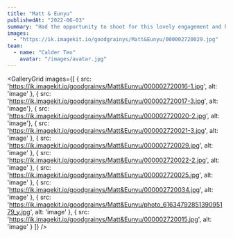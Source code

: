 ```yaml
---
title: "Matt & Eunyu"
publishedAt: "2022-06-03"
summary: "Had the opportunity to shoot for this lovely engagement and here were how the photos turned out. Shot on Kodak Gold 200. 35mm"
images:
  - "https://ik.imagekit.io/goodgrainys/Matt&Eunyu/000002720029.jpg"
team:
  - name: "Calder Teo"
    avatar: "/images/avatar.jpg"
---
```


<GalleryGrid images={[
  { src: 'https://ik.imagekit.io/goodgrainys/Matt&Eunyu/000002720016-1.jpg', alt: 'image' },
  { src: 'https://ik.imagekit.io/goodgrainys/Matt&Eunyu/000002720017-3.jpg', alt: 'image'},
  { src: 'https://ik.imagekit.io/goodgrainys/Matt&Eunyu/000002720020-2.jpg', alt: 'image'},
  { src: 'https://ik.imagekit.io/goodgrainys/Matt&Eunyu/000002720021-3.jpg', alt: 'image' },
  { src: 'https://ik.imagekit.io/goodgrainys/Matt&Eunyu/000002720029.jpg', alt: 'image' },
  { src: 'https://ik.imagekit.io/goodgrainys/Matt&Eunyu/000002720022-2.jpg', alt: 'image' },
  { src: 'https://ik.imagekit.io/goodgrainys/Matt&Eunyu/000002720025.jpg', alt: 'image' },
  { src: 'https://ik.imagekit.io/goodgrainys/Matt&Eunyu/000002720034.jpg', alt: 'image' },
  { src: 'https://ik.imagekit.io/goodgrainys/Matt&Eunyu/photo_6163479285139095179_y.jpg', alt: 'image' },
  { src: 'https://ik.imagekit.io/goodgrainys/Matt&Eunyu/000002720015.jpg', alt: 'image' }
]} />




